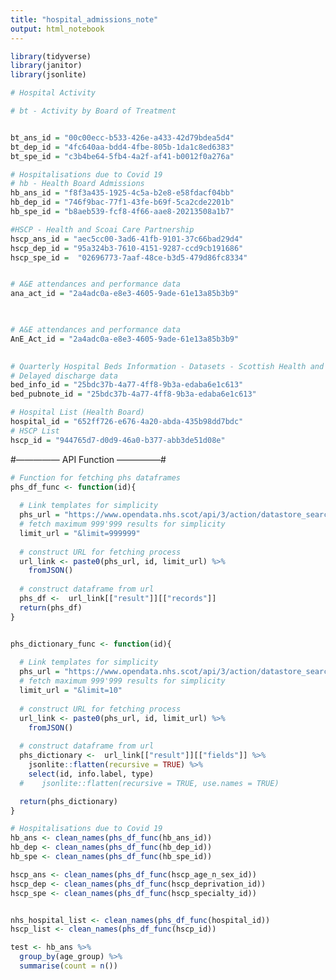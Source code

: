 ```yaml
---
title: "hospital_admissions_note"
output: html_notebook
---
```


```r
library(tidyverse)
library(janitor)
library(jsonlite)
```


```r
# Hospital Activity

# bt - Activity by Board of Treatment


bt_ans_id = "00c00ecc-b533-426e-a433-42d79bdea5d4"
bt_dep_id = "4fc640aa-bdd4-4fbe-805b-1da1c8ed6383"
bt_spe_id = "c3b4be64-5fb4-4a2f-af41-b0012f0a276a" 

# Hospitalisations due to Covid 19
# hb - Health Board Admissions
hb_ans_id = "f8f3a435-1925-4c5a-b2e8-e58fdacf04bb"
hb_dep_id = "746f9bac-77f1-43fe-b69f-5ca2cde2201b"
hb_spe_id = "b8aeb539-fcf8-4f66-aae8-20213508a1b7"

#HSCP - Health and Scoai Care Partnership
hscp_ans_id = "aec5cc00-3ad6-41fb-9101-37c66bad29d4"
hscp_dep_id = "95a324b3-7610-4151-9287-ccd9cb191686"
hscp_spe_id =  "02696773-7aaf-48ce-b3d5-479d86fc8334"


# A&E attendances and performance data
ana_act_id = "2a4adc0a-e8e3-4605-9ade-61e13a85b3b9"

 

# A&E attendances and performance data
AnE_Act_id = "2a4adc0a-e8e3-4605-9ade-61e13a85b3b9"

 
# Quarterly Hospital Beds Information - Datasets - Scottish Health and Social Care Open Data - nhs.scot
# Delayed discharge data
bed_info_id = "25bdc37b-4a77-4ff8-9b3a-edaba6e1c613"
bed_pubnote_id = "25bdc37b-4a77-4ff8-9b3a-edaba6e1c613"

# Hospital List (Health Board)
hospital_id = "652ff726-e676-4a20-abda-435b98dd7bdc"
# HSCP List 
hscp_id = "944765d7-d0d9-46a0-b377-abb3de51d08e"
```

#--------------- API Function ---------------#

```r
# Function for fetching phs dataframes
phs_df_func <- function(id){
  
  # Link templates for simplicity
  phs_url = "https://www.opendata.nhs.scot/api/3/action/datastore_search?resource_id="
  # fetch maximum 999'999 results for simplicity
  limit_url = "&limit=999999"
  
  # construct URL for fetching process
  url_link <- paste0(phs_url, id, limit_url) %>%
    fromJSON()
  
  # construct dataframe from url
  phs_df <-  url_link[["result"]][["records"]]
  return(phs_df)
}


phs_dictionary_func <- function(id){
  
  # Link templates for simplicity
  phs_url = "https://www.opendata.nhs.scot/api/3/action/datastore_search?resource_id="
  # fetch maximum 999'999 results for simplicity
  limit_url = "&limit=10"
  
  # construct URL for fetching process
  url_link <- paste0(phs_url, id, limit_url) %>%
    fromJSON()
  
  # construct dataframe from url
  phs_dictionary <-  url_link[["result"]][["fields"]] %>% 
    jsonlite::flatten(recursive = TRUE) %>% 
    select(id, info.label, type)
  #    jsonlite::flatten(recursive = TRUE, use.names = TRUE)

  return(phs_dictionary)
}
```

```r


# Hospitalisations due to Covid 19
hb_ans <- clean_names(phs_df_func(hb_ans_id))
hb_dep <- clean_names(phs_df_func(hb_dep_id))
hb_spe <- clean_names(phs_df_func(hb_spe_id))

hscp_ans <- clean_names(phs_df_func(hscp_age_n_sex_id))
hscp_dep <- clean_names(phs_df_func(hscp_deprivation_id))
hscp_spe <- clean_names(phs_df_func(hscp_specialty_id))


nhs_hospital_list <- clean_names(phs_df_func(hospital_id))
hscp_list <- clean_names(phs_df_func(hscp_id))
```

```r
test <- hb_ans %>%
  group_by(age_group) %>% 
  summarise(count = n())

```

